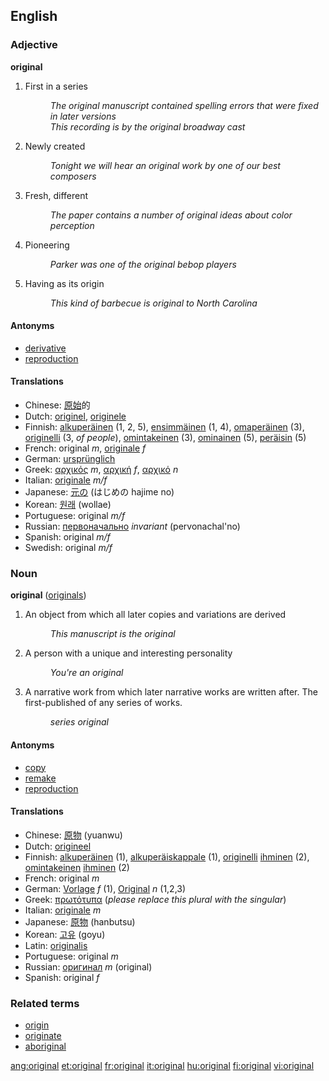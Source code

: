 ==English==

{{rank|quickly|lie|supposed|816|original|provide|determined|month}}

=== Adjective ===
'''original'''

# First in a series
#: ''The original manuscript contained spelling errors that were fixed in later versions''
#: ''This recording is by the original broadway cast''
# Newly created
#: ''Tonight we will hear an original work by one of our best composers''
# Fresh, different
#: ''The paper contains a number of original ideas about color perception''
# Pioneering
#: ''Parker was one of the original bebop players''
# Having as its origin
#: ''This kind of barbecue is original to North Carolina''

==== Antonyms ====
* [[derivative]]
* [[reproduction]]

====Translations====
*Chinese: [[原始]]的
*Dutch: [[originel]], [[originele]]
*Finnish: [[alkuperäinen]] (1, 2, 5), [[ensimmäinen]] (1, 4), [[omaperäinen]] (3), [[originelli]] (3, ''of people''), [[omintakeinen]] (3), [[ominainen]] (5), [[peräisin]] (5)
*French: original ''m'', [[originale]] ''f''
*German: [[ursprünglich]]
*Greek: [[αρχικός]] ''m'', [[αρχική]] ''f'', [[αρχικό]] ''n''
*Italian: [[originale]] ''m/f''
*Japanese: [[元]]の (はじめの hajime no)
*Korean: [[원래]] (wollae)
*Portuguese: original ''m/f''
*Russian: [[первоначально]] ''invariant'' (pervonachal'no)
*Spanish: original ''m/f''
*Swedish: original ''m/f''

=== Noun ===
'''original''' ([[originals]])

# An object from which all later copies and variations are derived
#: ''This manuscript is the original''
# A person with a unique and interesting personality
#: ''You're an original''
# A narrative work from which later narrative works are written after. The first-published of any series of works.
#: ''series original''

====Antonyms====

* [[copy]]
* [[remake]]
* [[reproduction]]

====Translations====
*Chinese: [[原物]] (yuanwu)
*Dutch: [[origineel]]
*Finnish: [[alkuperäinen]] (1), [[alkuperäiskappale]] (1), [[originelli]] [[ihminen]] (2), [[omintakeinen]] [[ihminen]] (2)
*French: original ''m''
*German: [[Vorlage]] ''f'' (1), [[Original]] ''n'' (1,2,3)
*Greek: [[πρωτότυπα]] (''please replace this plural with the singular'')
*Italian: [[originale]] ''m''
*Japanese: [[原物]] (hanbutsu)
*Korean: [[고유]] (goyu)
*Latin: [[originalis]]
*Portuguese: original ''m''
*Russian: [[оригинал]] ''m'' (original)
*Spanish: original ''f''

=== Related terms ===
* [[origin]]
* [[originate]]
* [[aboriginal]]

[[ang:original]]
[[et:original]]
[[fr:original]]
[[it:original]]
[[hu:original]]
[[fi:original]]
[[vi:original]]